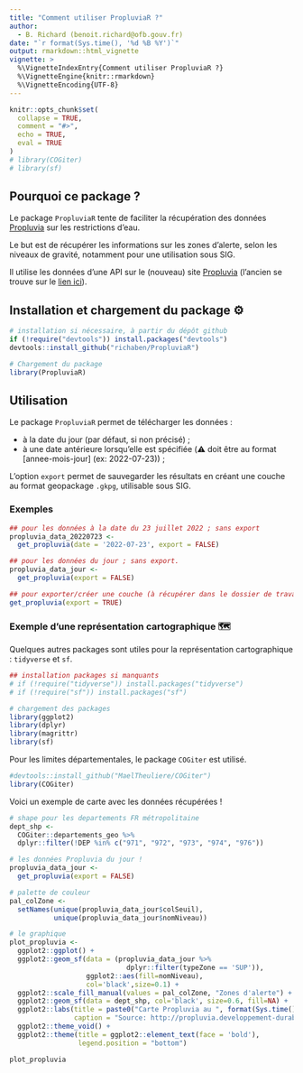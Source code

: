 ```yaml
---
title: "Comment utiliser PropluviaR ?"
author: 
  - B. Richard (benoit.richard@ofb.gouv.fr)
date: "`r format(Sys.time(), '%d %B %Y')`"
output: rmarkdown::html_vignette
vignette: >
  %\VignetteIndexEntry{Comment utiliser PropluviaR ?}
  %\VignetteEngine{knitr::rmarkdown}
  %\VignetteEncoding{UTF-8}
---
```


```r
knitr::opts_chunk$set(
  collapse = TRUE,
  comment = "#>",
  echo = TRUE,
  eval = TRUE
)
# library(COGiter)
# library(sf)
```

## Pourquoi ce package ?

Le package `PropluviaR` tente de faciliter la récupération des données [Propluvia](https://propluvia.developpement-durable.gouv.fr/propluviapublic/accueil) sur les restrictions d'eau. 

Le but est de récupérer les informations sur les zones d'alerte, selon les niveaux de gravité, notamment pour une utilisation sous SIG. 

Il utilise les données d'une API sur le (nouveau) site [Propluvia](https://propluvia.developpement-durable.gouv.fr/propluviapublic/accueil) (l'ancien se trouve sur le [lien ici](http://propluvia.developpement-durable.gouv.fr/propluvia/faces/index.jsp)).

## Installation et chargement du package &#x2699;&#xFE0F;

```r
# installation si nécessaire, à partir du dépôt github
if (!require("devtools")) install.packages("devtools")
devtools::install_github("richaben/PropluviaR")
```

```r
# Chargement du package
library(PropluviaR)
```

## Utilisation

Le package `PropluviaR` permet de télécharger les données :

- à la date du jour (par défaut, si non précisé) ;
- à une date antérieure lorsqu'elle est spécifiée (&#x26A0;&#xFE0F; doit être au format [annee-mois-jour] (ex: 2022-07-23)) ;

L'option `export` permet de sauvegarder les résultats en créant une couche au format geopackage `.gkpg`, utilisable sous SIG.

### Exemples

```r
## pour les données à la date du 23 juillet 2022 ; sans export
propluvia_data_20220723 <- 
  get_propluvia(date = '2022-07-23', export = FALSE)

## pour les données du jour ; sans export.
propluvia_data_jour <- 
  get_propluvia(export = FALSE)
```

```r
## pour exporter/créer une couche (à récupérer dans le dossier de travail)
get_propluvia(export = TRUE)
```

### Exemple d'une représentation cartographique &#x1F5FA;&#xFE0F;

Quelques autres packages sont utiles pour la représentation cartographique : `tidyverse` et `sf`.

```r
## installation packages si manquants
# if (!require("tidyverse")) install.packages("tidyverse")
# if (!require("sf")) install.packages("sf")

# chargement des packages
library(ggplot2)
library(dplyr)
library(magrittr)
library(sf)
```

Pour les limites départementales, le package `COGiter` est utilisé.

```r
#devtools::install_github("MaelTheuliere/COGiter")
library(COGiter)
```


Voici un exemple de carte avec les données récupérées ! 

```r
# shape pour les departements FR métropolitaine
dept_shp <- 
  COGiter::departements_geo %>% 
  dplyr::filter(!DEP %in% c("971", "972", "973", "974", "976"))

# les données Propluvia du jour !
propluvia_data_jour <- 
  get_propluvia(export = FALSE)

# palette de couleur
pal_colZone <- 
  setNames(unique(propluvia_data_jour$colSeuil),
           unique(propluvia_data_jour$nomNiveau))

# le graphique
plot_propluvia <-
  ggplot2::ggplot() +
  ggplot2::geom_sf(data = (propluvia_data_jour %>% 
                             dplyr::filter(typeZone == 'SUP')),
                   ggplot2::aes(fill=nomNiveau),
                   col='black',size=0.1) +
  ggplot2::scale_fill_manual(values = pal_colZone, "Zones d'alerte") +
  ggplot2::geom_sf(data = dept_shp, col='black', size=0.6, fill=NA) +
  ggplot2::labs(title = paste0("Carte Propluvia au ", format(Sys.time(),"%d/%m/%Y"), " pour les eaux superficielles."), 
                caption = "Source: http://propluvia.developpement-durable.gouv.fr") +
  ggplot2::theme_void() +
  ggplot2::theme(title = ggplot2::element_text(face = 'bold'),
                 legend.position = "bottom")

plot_propluvia  
```

